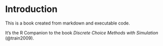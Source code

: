 # Introduction

This is a book created from markdown and executable code.

It's the R Companion to the book _Discrete Choice Methods with Simulation_ (@train2009).


